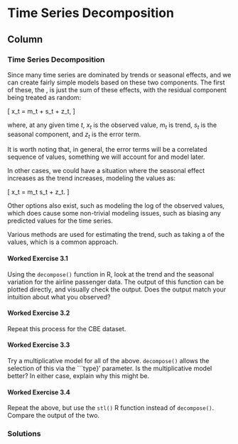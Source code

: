 Time Series Decomposition {data-navmenu="Exercises"}
===================================================

Column {.tabset}
---------------------------------

### Time Series Decomposition

Since many time series are dominated by trends or seasonal effects,
and we can create fairly simple models based on these two
components. The first of these, the
\emph{additive decompositional model}, is just the sum of these
effects, with the residual component being treated as random:

\[
x_t = m_t + s_t + z_t,
\]


where, at any given time $t$, $x_t$ is the observed value, $m_t$ is
trend, $s_t$ is the seasonal component, and $z_t$ is the error term.

It is worth noting that, in general, the error terms will be a
correlated sequence of values, something we will account for and model
later.

In other cases, we could have a situation where the seasonal effect
increases as the trend increases, modeling the values as:

\[
x_t = m_t s_t + z_t.
\]

Other options also exist, such as modeling the log of the observed values, which does cause some non-trivial modeling issues, such as
biasing any predicted values for the time series.

Various methods are used for estimating the trend, such as taking a
\emph{moving average} of the values, which is a common approach.

#### Worked Exercise 3.1

Using the ``decompose()`` function in R, look at the trend and
the seasonal variation for the airline passenger data. The output of
this function can be plotted directly, and visually check the
output. Does the output match your intuition about what you observed?

#### Worked Exercise 3.2

Repeat this process for the CBE dataset.

#### Worked Exercise 3.3

Try a multiplicative model for all of the above. ``decompose()``
allows the selection of this via the ```type}' parameter. Is the
multiplicative model better? In either case, explain why this might be.

#### Worked Exercise 3.4

Repeat the above, but use the ``stl()`` R function instead of
``decompose()``. Compare the output of the two.

### Solutions 
